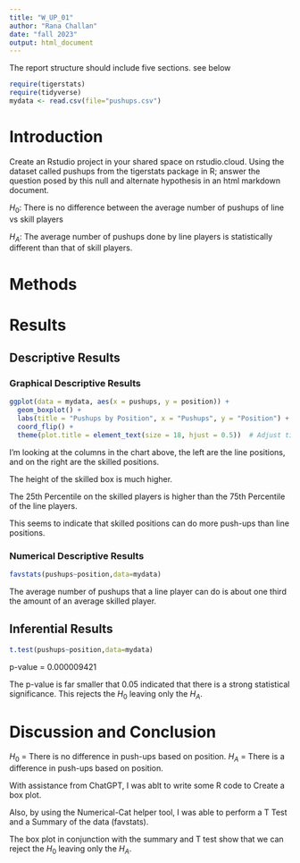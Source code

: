 ```yaml
---
title: "W_UP_01"
author: "Rana Challan"
date: "fall 2023"
output: html_document
---
```




The report structure should include five sections.  see below



```r
require(tigerstats)
require(tidyverse)
mydata <- read.csv(file="pushups.csv")
```

# Introduction

<!--In this section you explain what you are trying to show. Where did the data come from? What is the research or other question you are trying to answer?!-->

Create an Rstudio project in your shared space on rstudio.cloud.  Using the dataset called pushups from the tigerstats package in R; answer the question posed by this null and alternate hypothesis in an html markdown document.

$H_0$: There is no difference between the average number of pushups of line vs skill players

$H_A$: The average number of pushups done by line players is statistically different than that of skill players.

# Methods

<!--Decide on your methods: use "variable analysis" or other appropriate descriptors. Make sure to choose at least one graphical method and at least one numerical method.!-->

# Results

<!--Divide this section into two sub-sections: One for your descriptive results and one for your inferential results.!-->

## Descriptive Results

### Graphical Descriptive Results

<!--Graphical results here. Make sure to show your code. Provide appropriate labels for axes, giving units if possible, and provide a good title for the graph, too. Use the graphical results to describe the patterns if any that exist in the data as focused toward the research question!-->

```r
ggplot(data = mydata, aes(x = pushups, y = position)) +
  geom_boxplot() +
  labs(title = "Pushups by Position", x = "Pushups", y = "Position") +
  coord_flip() + 
  theme(plot.title = element_text(size = 18, hjust = 0.5))  # Adjust title size and center it
```
  
I'm looking at the columns in the chart above, the left are the line positions, and on the right are the skilled positions.

The height of the skilled box is much higher.

The 25th Percentile on the skilled players is higher than the 75th Percentile of the line players.

This seems to indicate that skilled positions can do more push-ups than line positions.






### Numerical Descriptive Results

<!--Numerical results go here. Use the numerical results to describe the patterns if any that exist in the data as focused toward the research question!-->

```r
favstats(pushups~position,data=mydata)
```

The average number of pushups that a line player can do is about one third the amount of an average skilled player.

## Inferential Results

<!--State hypothesis clearly. Make sure your discussion of the inferential test covers all the aspects that the test output produces, such as test statistic, p-value etc. Make a decision about the null hypothesis, explain the assumptions on which the selected test/procedure was based, and why the chosen procedure satisfys the assumptions and is appropriate to answer the research question!-->

```r
t.test(pushups~position,data=mydata)
```

p-value = 0.000009421
 
 The p-value is far smaller that 0.05 indicated that there is a strong statistical significance.
 This rejects the $H_0$ leaving only the $H_A$.  
 
# Discussion and Conclusion

<!--Discussion and conclusion here. If you found a relationship be sure to consider whether the relationship occurs because one of the variavbles causes the other, or whether they perhasps are related for some other reason. Watch the chapter 6 videos from the GeorgeTown videos collection.!-->

$H_0$ = There is no difference in push-ups based on position.
$H_A$ = There is a difference in push-ups based on position.

With assistance from ChatGPT, I was ablt to write some R code to Create a box plot.

Also, by using the Numerical-Cat helper tool, I was able to perform a T Test and a Summary of the data (favstats).

The box plot in conjunction with the summary and T test show that we can reject the $H_0$ leaving only the $H_A$.
